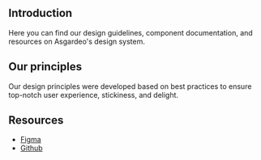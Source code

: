 
<Meta title={StorybookHierarchy.Welcome} />

<Jumbotron />

## Introduction

Here you can find our design guidelines, component documentation, and resources on Asgardeo's design system.

## Our principles

Our design principles were developed based on best practices to ensure top-notch user experience, stickiness, and
delight.

## Resources

- [Figma](https://www.figma.com/file/zzssmDw1J9Oxc32UxrXTn7/Asgardeo-Design-System)
- [Github]()

